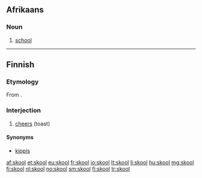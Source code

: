 ==Afrikaans==

===Noun===
{{head|af|noun|plural|skole}}

# [[school]]

----

==Finnish==

===Etymology===
From {{etyl|sv|fi}} {{term|skål|lang=sv}}.

===Interjection===
{{head|fi|interjection|head=skool!}}

# [[cheers]] (toast)

====Synonyms====
* [[kippis]]

[[af:skool]]
[[et:skool]]
[[eu:skool]]
[[fr:skool]]
[[io:skool]]
[[lt:skool]]
[[li:skool]]
[[hu:skool]]
[[mg:skool]]
[[fj:skool]]
[[nl:skool]]
[[no:skool]]
[[sm:skool]]
[[fi:skool]]
[[tr:skool]]